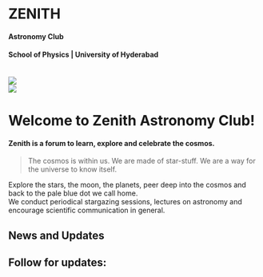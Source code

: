 
<h1 className='text-7xl font-extrabold flex items-center justify-center'>ZENITH</h1>
<h4 className='text-xl font-extralight flex items-center justify-center'>Astronomy Club</h4>
<h4 className='text-xl italic font-extralight flex items-center justify-center'>School of Physics | University of Hyderabad</h4>
<br />
<Slider />

<div className="flex flex-col md:flex-row justify-center items-center">
    <div className='items-center'>
        <Image src="/img/zenith_logo.jpg" width={250} height={200} className='p-4 rounded-full'/>
    </div>
    <div >
        <Image src="/img/uoh.jpg" width={200} height={200} className='p-4 rounded-full'/>
    </div>
</div>

# Welcome to Zenith Astronomy Club! 
#### Zenith is a forum to learn, explore and celebrate the cosmos.
> The cosmos is within us. We are made of star-stuff. We are a way for the universe to know itself.

Explore the stars, the moon, the planets, peer deep into the cosmos and back to the pale blue dot we call home.\
We conduct periodical stargazing sessions, lectures on astronomy and encourage scientific communication in general. 

## News and Updates

<ListofFiles />

## Follow for updates:

<Email 
    link='mailto:astronomyclub@uohyd.ac.in'
/>
<Instagram 
    link='https://www.instagram.com/zenith_uoh/'
/>



